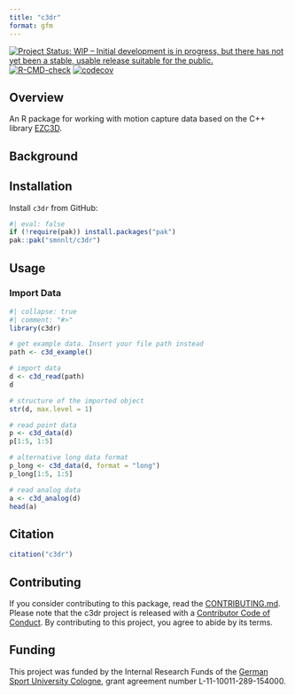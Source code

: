 ```yaml
---
title: "c3dr"
format: gfm
---
```


<!-- README.md is generated from README.qmd. Please edit that file -->

<!-- badges: start -->

[![Project Status: WIP – Initial development is in progress, but there has not yet been a stable, usable release suitable for the public.](https://www.repostatus.org/badges/latest/wip.svg)](https://www.repostatus.org/#wip) [![R-CMD-check](https://github.com/smnnlt/c3dr/actions/workflows/R-CMD-check.yaml/badge.svg)](https://github.com/smnnlt/c3dr/actions/workflows/R-CMD-check.yaml) [![codecov](https://codecov.io/gh/smnnlt/c3dr/graph/badge.svg?token=BTRQJ0A831)](https://codecov.io/gh/smnnlt/c3dr)

<!-- badges: end -->

## Overview

An R package for working with motion capture data based on the C++ library [EZC3D](https://github.com/pyomeca/ezc3d).

## Background

## Installation

Install `c3dr` from GitHub:

```r
#| eval: false
if (!require(pak)) install.packages("pak")
pak::pak("smnnlt/c3dr")
```

## Usage

### Import Data

```r
#| collapse: true
#| comment: "#>"
library(c3dr)

# get example data. Insert your file path instead
path <- c3d_example() 

# import data
d <- c3d_read(path)
d

# structure of the imported object
str(d, max.level = 1)

# read point data
p <- c3d_data(d)
p[1:5, 1:5]

# alternative long data format
p_long <- c3d_data(d, format = "long")
p_long[1:5, 1:5]

# read analog data
a <- c3d_analog(d)
head(a)
```

## Citation

```r
citation("c3dr")
```

## Contributing

If you consider contributing to this package, read the [CONTRIBUTING.md](https://github.com/smnnlt/c3dr/blob/main/.github/CONTRIBUTING.md). Please note that the c3dr project is released with a [Contributor Code of Conduct](https://github.com/smnnlt/c3dr/blob/main/CODE_OF_CONDUCT.md). By contributing to this project, you agree to abide by its terms.

## Funding

This project was funded by the Internal Research Funds of the [German Sport University Cologne](https://www.dshs-koeln.de/english/), grant agreement number L-11-10011-289-154000.
